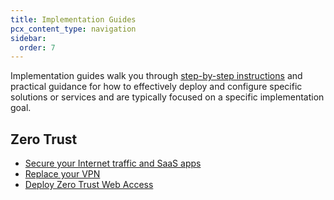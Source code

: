 ```yaml
---
title: Implementation Guides
pcx_content_type: navigation
sidebar:
  order: 7
---
```



Implementation guides walk you through [step-by-step instructions](/reference-architecture/implementation-guides/) and practical guidance for how to effectively deploy and configure specific solutions or services and are typically focused on a specific implementation goal.

## Zero Trust

- [Secure your Internet traffic and SaaS apps](/learning-paths/secure-internet-traffic/)
- [Replace your VPN](/learning-paths/replace-vpn/)
- [Deploy Zero Trust Web Access](/learning-paths/zero-trust-web-access/)
